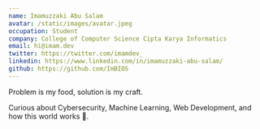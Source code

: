 ```yaml
---
name: Imamuzzaki Abu Salam
avatar: /static/images/avatar.jpeg
occupation: Student
company: College of Computer Science Cipta Karya Informatics
email: hi@imam.dev
twitter: https://twitter.com/imamdev_
linkedin: https://www.linkedin.com/in/imamuzzaki-abu-salam/
github: https://github.com/ImBIOS
---
```


Problem is my food, solution is my craft.

Curious about Cybersecurity, Machine Learning, Web Development, and how this world works 🤔.
